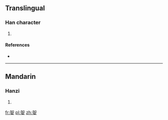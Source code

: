 ==Translingual==

===Han character===
{{Han char|rn=38|rad=女|as=05|sn=8|four=|canj=大口女 (KRV)|ids=⿱[[加]][[女]]}}

# {{defn|Han|sort=女05}}

====References====
* {{Han ref|kx=0257.400|dkj=06148|dj=0523.070|hdz=21041.080|uh=59BF|ud=22975}}

----

==Mandarin==

===Hanzi===
{{cmn-hanzi|pin=[[ē]] ([[e1]])|wg=o<sup>1</sup>}}

# {{defn|lang=cmn|sort=女05}}

[[fr:妿]]
[[pl:妿]]
[[zh:妿]]